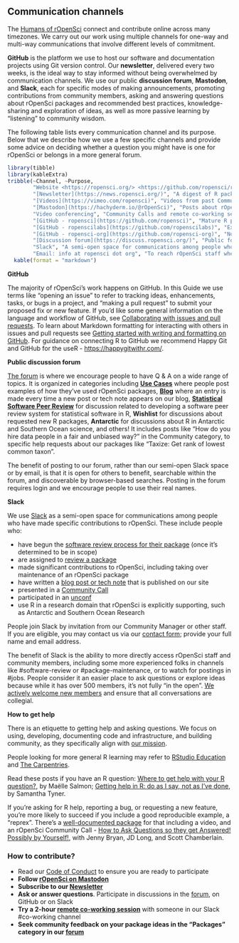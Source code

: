 ## Communication channels {#channels}


The [Humans of rOpenSci](#humans) connect and contribute online across many timezones. 
We carry out our work using multiple channels for one-way and multi-way communications that involve different levels of commitment. 

**GitHub** is the platform we use to host our software and documentation projects using Git version control. 
Our **newsletter**, delivered every two weeks, is the ideal way to stay informed without being overwhelmed by communication channels. 
We use our public **discussion forum**, **Mastodon**, and **Slack**, 
each for specific modes of making announcements, promoting contributions from community members, 
asking and answering questions about rOpenSci packages and recommended best practices,
knowledge-sharing and exploration of ideas, 
as well as more passive learning by "listening" to community wisdom. 

The following table lists every communication channel and its purpose. 
Below that we describe how we use a few specific channels and provide some advice on deciding whether a question you might have is one for rOpenSci or belongs in a more general forum.

```r
library(tibble) 
library(kableExtra)
tribble(~Channel, ~Purpose,
        "Website <https://ropensci.org/> <https://github.com/ropensci/roweb3>", "Home of rOpenSci",
        "[Newsletter](https://news.ropensci.org/)", "A digest of R package news, use cases, blog posts, events, curated every two weeks. [Subscribe](https://news.ropensci.org/) via RSS (XML), JSON feed, or email.",
        "[Videos](https://vimeo.com/ropensci)", "Videos from past Community Calls on Vimeo",
        "[Mastodon](https://hachyderm.io/@rOpenSci)", "Posts about rOpenSci software, use cases, blog posts, tech notes, events",
        "Video conferencing", "Community Calls and remote co-working sessions on Zoom",
        "[GitHub - ropensci](https://github.com/ropensci)", "Mature R packages contributed by rOpenSci staff or community-contributed peer-reviewed packages; software peer review system; rOpenSci website",
        "[GitHub - ropenscilabs](https://github.com/ropenscilabs)", "Experimental packages and code experiments from staff, collaborators, and participants of unconfs and related events",
        "[GitHub - ropensci-org](https://github.com/ropensci-org)", "Non-code repositories like this guide, the blog guide, ideas for Community Calls",
        "[Discussion forum](https://discuss.ropensci.org/)", "Public forum on Discourse for use cases, Q & A about rOpenSci packages, exploration of ideas and best practices",
        "Slack", "A semi-open space for communications among people who contribute to rOpenSci",
        "Email: info at ropensci dot org", "To reach rOpenSci staff when other modes are not suitable") %>%
  kable(format = "markdown")
```


<div id="channels-github"></div>

**GitHub**

The majority of rOpenSci's work happens on GitHub. 
In this Guide we use terms like "opening an issue" to refer to tracking ideas, 
enhancements, tasks, or bugs in a project, 
and "making a pull request" to submit your proposed fix or new feature. 
If you'd like some general information on the language and workflow of GitHub, 
see [Collaborating with issues and pull requests](https://docs.github.com/en/github/collaborating-with-issues-and-pull-requests). 
To learn about Markdown formatting for interacting with others in issues and pull requests see [Getting started with writing and formatting on GitHub](https://docs.github.com/en/github/writing-on-github/getting-started-with-writing-and-formatting-on-github). 
For guidance on connecting R to GitHub we recommend Happy Git and GitHub for the useR - [https://happygitwithr.com/](https://happygitwithr.com/). 


<div id="channels-forum"></div>

**Public discussion forum**

[The forum](https://discuss.ropensci.org/) is where we encourage people to have Q & A on a wide range of topics. 
It is organized in categories including [**Use Cases**](#usecases) where people post examples of how they've used rOpenSci packages, 
[**Blog**](#blog) where an entry is made every time a new post or tech note appears on our blog, [**Statistical Software Peer Review**](#statsreview) for discussion related to developing a software peer review system for statistical software in R, 
**Wishlist** for discussions about requested new R packages, 
**Antarctic** for discussions about R in Antarctic and Southern Ocean science, and others! 
It includes posts like "How do you hire data people in a fair and unbiased way?" in the Community category, to specific help requests about our packages like "Taxize: Get rank of lowest common taxon". 

The benefit of posting to our forum, rather than our semi-open Slack space or by email, 
is that it is open for others to benefit, searchable within the forum, 
and discoverable by browser-based searches.
Posting in the forum requires login and we encourage people to use their real names. 

<div id="channels-slack"></div>

**Slack**

We use [Slack](https://slack.com/intl/en-ca/help/articles/115004071768-What-is-Slack-) as a semi-open space for communications among people who have made specific contributions to rOpenSci. 
These include people who:

*   have begun the [software review process for their package](#devguide) 
    (once it's determined to be in scope)
*   are assigned to [review a package](#devguide) 
*   made significant contributions to rOpenSci, 
    including taking over maintenance of an rOpenSci package
*   have written a [blog post or tech note](#blog) that is published on our site
*   presented in a [Community Call](#commcalls)
*   participated in an [unconf](#unconfs)
*   use R in a research domain that rOpenSci is explicitly supporting, 
    such as Antarctic and Southern Ocean Research

People join Slack by invitation from our Community Manager or other staff. 
If you are eligible, you may contact us via our [contact form](https://ropensci.org/contact/); 
provide your full name and email address.

<!-- COMMENT: (STEFFI) Perhaps include a sentence explaining the rational for a Slack being a semi-open space. -->

The benefit of Slack is the ability to more directly access rOpenSci staff and community members,
including some more experienced folks in channels like #software-review or #package-maintenance, 
or to watch for postings in #jobs. 
People consider it an easier place to ask questions or explore ideas because while it has over 500 members, 
it's not fully "in the open". 
[We actively welcome new members](https://ropensci.org/blog/2017/07/18/value-of-welcome/) and ensure that all conversations are collegial. 

<div id="channels-help"></div>

**How to get help**

There is an etiquette to getting help and asking questions. 
We focus on using, developing, documenting code and infrastructure, 
and building community, as they specifically align with [our mission](#mission). 

People looking for more general R learning may refer to [RStudio Education](https://education.rstudio.com/) and [The Carpentries](https://carpentries.org/). 

Read these posts if you have an R question: 
[Where to get help with your R question?](https://masalmon.eu/2018/07/22/wheretogethelp/), by Maëlle Salmon; 
[Getting help in R: do as I say, not as I've done](https://sctyner.me/post/2019-2-17-rhelp/), by Samantha Tyner.

If you're asking for R help, reporting a bug, or requesting a new feature, 
you're more likely to succeed if you include a good reproducible example, a "reprex". 
There's a [well-documented package](https://reprex.tidyverse.org/) for that including a video,
and an rOpenSci Community Call - [How to Ask Questions so they get Answered! Possibly by Yourself!](https://ropensci.org/commcalls/2017-03-07/), with Jenny Bryan, JD Long, and Scott Chamberlain.


### How to contribute? 

*   Read our [Code of Conduct](https://ropensci.org/code-of-conduct/) to ensure you are ready to participate
*   **Follow [rOpenSci on Mastodon](https://hachyderm.io/@rOpenSci)**
*   **Subscribe to our [Newsletter](https://news.ropensci.org/)**
*   **Ask or answer questions**. Participate in discussions in the [forum](https://discuss.ropensci.org/), on GitHub or on Slack
*   **Try a 2-hour [remote co-working session](https://www.cscce.org/2020/02/04/online-co-working-partnerships-are-community-of-practice-in-action/)** with someone in our Slack #co-working channel
*   **Seek community feedback on your package ideas in the "Packages" category in our [forum](https://discuss.ropensci.org/c/packages)**
